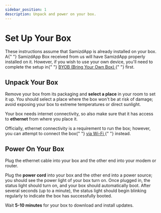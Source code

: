 ```yaml
---
sidebar_position: 1
description: Unpack and power on your box.
---
```



# Set Up Your Box

<InfoBox>
  These instructions assume that SamizdApp is already installed on your box. A{" "}
  <span style={{ fontStyle: "italic" }}>SamizdApp Box</span> received from us
  will have SamizdApp properly installed on it. However, if you wish to use your
  own device, you'll need to complete the setup in{" "}
  <a href="../advanced-setup/byob" target="_blank">
    BYOB (Bring Your Own Box)
  </a>{" "}
  first.
</InfoBox>

## Unpack Your Box

Remove your box from its packaging and **select a place** in your room to set
it up. You should select a place where the box won't be at risk of damage;
avoid exposing your box to extreme temperatures or direct sunlight.

Your box needs internet connectivity, so also make sure that it has access to
**ethernet** from where you place it.

<InfoBox>
  Officially, ethernet connectivity is a requirement to run the box; however,
  you can attempt to connect the box{" "}
  <a href="../advanced-setup/connect-wifi" target="_blank">
    via Wi-Fi
  </a>{" "}
  instead.
</InfoBox>

## Power On Your Box

Plug the ethernet cable into your box and the other end into your modem or
router.

Plug the **power cord** into your box and the other end into a power source;
you should see the power light of your box turn on. Once plugged in, the status
light should turn on, and your box should automatically boot. After several
seconds (up to a minute), the status light should begin blinking regularly to
indicate the box has successfully booted.

Wait **5-10 minutes** for your box to download and install updates.
